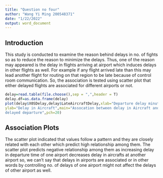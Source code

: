 ---
title: "Question no four"
author: "Wang Yi Ming 200548371"
date: "1/22/2022"
output: word_document
---
 
## Introduction

This study is conducted to examine the reason behind delays in no. of fights so as to reduce the reason to minimize the delays. Thus, one of the reason may appeared is the delay in flights arriving at airport which induces delays in other flights as well. For example if any flight arrived late than this may lead another flight for routing on that region to be late because of control room communication. So, the association is tested using scatter plot that either delayed flights are associated for different airports or not. 


```{r airport} 
delay=read.table(file.choose(),sep = ",",header = T)
delay.df=as.data.frame(delay)
plot(delay$X0SDelay,delay$LateAircraftDelay,xlab="Departure delay minutes",
ylab="Delay in Aircraft",main="Assocation between delay in Aircraft and 
delayed departure",pch=20)
```

## Association Plots
The scatter plot indicated that values follow a pattern and they are closely related with each other which predict high relationship among them. The scatter plot predicts negative relationship among them as increasing delay in departure time of one airport decreases delay in aircrafts at another airport so, we can’t say that delays in airports are associated or in other words by controlling no. of delays of one airport might not affect the delays of other airport as well. 
 